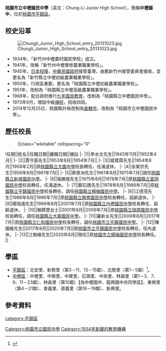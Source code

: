 {{Infobox_School
| name = 桃園市立中壢國民中學
| other_name = Chung-Li Junior High School
| image = Chung-Li Junior High School Logo.png
| motto = 
| established = 1934年4月30日<br>{{TWN-JPN}}昭和九年四月卅日
| type = 市立[[國民中學|國民中學]]
| district = {{ROC-TW}}[[桃園市|桃園市]][[平鎮區|平鎮區]]
| principal = 江樹嶸
| grades = 三年制，共57班。<br>七年級18班加一班特教班共十九個班<br>八年級18班加一班特教班共十九個班<br>九年級18班加一班特教班共十九個班
| faculty = 145人
| staff = 12人
| students = 1,501（2021年）
| address = {{ROC-TW}}[[桃園市|桃園市]][[平鎮區|平鎮區]]延平路一段115號
| tel = 886-3-422-3214
| fax = 886-3-422-6190
| website = [http://www.cljhs.tyc.edu.tw/ http://www.cljhs.tyc.edu.tw/]
}}

'''桃園市立中壢國民中學'''（英文：Chung-Li Junior High School），簡稱'''中壢國中'''，位於[[桃園市|桃園市]][[平鎮區|平鎮區]]。

==校史沿革==
[[File:Chungli_Junior_High_School_entry_20131023.jpg|thumb]]
*1934年，「新竹州中壢農村國民學校」成立。
*1941年，改稱「新竹州中壢實修農業職業學校」。
*1945年，[[日本投降|日本投降]]，[[中華民國政府|中華民國政府]]接管臺灣，由舊新竹州接管委員會接收，並更名為「新竹縣立中壢初級農業職業學校」。
*1950年，行政區重劃，更名為「桃園縣立中壢初級農業職業學校」。
*1951年，改制為「桃園縣立中壢高級農業職業學校」。
*1968年，配合政府推行[[九年國民教育|九年國民教育]]，改制為「桃園縣立中壢國民中學」。
*1973年9月，增設中級[[進修學校|補校]]，招收四班。
*2014年12月25日，桃園縣升格改制為[[直轄市_(中華民國)|直轄市]]，改制為「桃園市立中壢國民中學」。

== 歷任校長 ==
:{|class="wikitable" cellspacing="0"
!任期||姓名||任職日期||離職日期||備註
|-
|1||李水文先生||1945年11月||1952年4月||
|-
|2||賈守勗先生||1953年8月||1954年7月||
|-
|3||姬寶霖先生||1954年8月||1958年2月||原[[桃園市立大園國民中學|桃園縣立大園中學]]校長轉任，任滿退休。
|-
|4||余榮宗先生||1958年8月||1961年7月||
|-
|5||蔡景洲先生||1961年8月||1975年7月||調任[[桃園市立觀音高級中學|桃園縣立新坡國民中學]]。
|-
|6||張勝煌先生||1975年8月||1978年7月||原[[桃園市立富岡國民中學|桃園縣立富岡國民中學]]校長轉任，任滿退休。
|-
|7||鄭石銹先生||1978年8月||1986年7月||原[[桃園市立平鎮國民中學|桃園縣立平鎮國民中學]]校長轉任，調任[[桃園市立楊梅國民中學|桃園縣立楊梅國民中學]]。
|-
|8||江德茂先生||1986年8月||1996年7月||原[[桃園市立興南國民中學|桃園縣立興南國民中學]]校長轉任，屆齡退休。
|-
|9||楊瑞通先生||1996年8月||2001年7月||原[[桃園市立內壢國民中學|桃園縣立內壢國民中學]]校長轉任，屆齡退休。
|-
|10||賴銹慧女士||2001年8月||2009年7月||原[[桃園市立瑞原國民中學|桃園縣立瑞原國民中學]]校長轉任，調任[[桃園市立大崙國民中學|桃園縣立大崙國民中學]]。
|-
|11||羅新炎先生||2009年8月||2017年7月||原[[桃園市立仁和國民中學|桃園縣立仁和國民中學]]校長轉任，調任[[桃園市立平鎮國民中學|桃園市立平鎮國民中學]]。
|-
|12||陳國維先生||2017年8月||2020年7月||原[[桃園市立平鎮國民中學|桃園市立平鎮國民中學]]校長轉任，任內退休。
|-
|13||江樹嶸先生||2020年8月||現任||原[[桃園市立楊梅國民中學|桃園市立楊梅國民中學]]校長轉任。
|}

==學區==
*[[平鎮區|平鎮區]]：北安里、新勢里（第3－11、13－15鄰）、北勢里（第1－5鄰）<ref>{{Cite web |url=http://www.tyc.edu.tw/home.jsp?id=42&parentpath=0,41 |title=桃園市107學年度國民中小學學區劃分一覽表 |accessdate=2018-06-18 |archive-date=2018-06-16 |archive-url=https://web.archive.org/web/20180616054954/http://www.tyc.edu.tw/home.jsp?id=42&parentpath=0,41 |dead-url=no }}</ref>。
*[[中壢區|中壢區]]：中壢里、中榮里、中建里，石頭里、中央里、林森里（第1－3、7、9、11－23鄰）、林森里（第10鄰）【為中壢國中、龍興國中共同學區】、東興里（第4－21鄰）、普義里、德義里（第16－19鄰）、新興里。

==參考資料==
{{reflist}}

{{桃園市國民中學}}
[[Category:桃園市立國民中學|Category:桃園市立國民中學]]
[[category:平鎮區|category:平鎮區]]
[[Category:1934年創建的教育機構|Category:1934年創建的教育機構]]